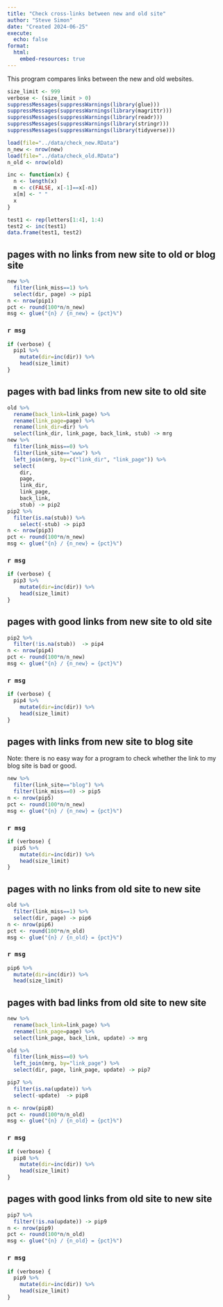 ```yaml
---
title: "Check cross-links between new and old site"
author: "Steve Simon"
date: "Created 2024-06-25"
execute:
  echo: false
format:
  html:
    embed-resources: true
---
```

  
This program compares links between the new and old websites.

```r
size_limit <- 999
verbose <- (size_limit > 0)
suppressMessages(suppressWarnings(library(glue)))
suppressMessages(suppressWarnings(library(magrittr)))
suppressMessages(suppressWarnings(library(readr)))
suppressMessages(suppressWarnings(library(stringr)))
suppressMessages(suppressWarnings(library(tidyverse)))

load(file="../data/check_new.RData")
n_new <- nrow(new)
load(file="../data/check_old.RData")
n_old <- nrow(old)

inc <- function(x) {
  n <- length(x)
  m <- c(FALSE, x[-1]==x[-n])
  x[m] <- " "
  x
}
```

```r
test1 <- rep(letters[1:4], 1:4)
test2 <- inc(test1)
data.frame(test1, test2)
```

## pages with no links from new site to old or blog site

```r
new %>% 
  filter(link_miss==1) %>%
  select(dir, page) -> pip1 
n <- nrow(pip1)
pct <- round(100*n/n_new)
msg <- glue("{n} / {n_new} = {pct}%")
```

### `r msg`

```r
if (verbose) {
  pip1 %>%
    mutate(dir=inc(dir)) %>%
    head(size_limit)
}
```

## pages with bad links from new site to old site

```r
old %>%
  rename(back_link=link_page) %>%
  rename(link_page=page) %>%
  rename(link_dir=dir) %>%
  select(link_dir, link_page, back_link, stub) -> mrg
new %>% 
  filter(link_miss==0) %>%
  filter(link_site=="www") %>%
  left_join(mrg, by=c("link_dir", "link_page")) %>%
  select(
    dir, 
    page, 
    link_dir, 
    link_page, 
    back_link,
    stub) -> pip2
pip2 %>%
  filter(is.na(stub)) %>%
    select(-stub) -> pip3 
n <- nrow(pip3)
pct <- round(100*n/n_new)
msg <- glue("{n} / {n_new} = {pct}%")
```

### `r msg`

```r
if (verbose) {
  pip3 %>%
    mutate(dir=inc(dir)) %>%
    head(size_limit)
}
```


## pages with good links from new site to old site

```r
pip2 %>%
  filter(!is.na(stub))  -> pip4 
n <- nrow(pip4)
pct <- round(100*n/n_new)
msg <- glue("{n} / {n_new} = {pct}%")
```

### `r msg`

```r
if (verbose) {
  pip4 %>%
    mutate(dir=inc(dir)) %>%
    head(size_limit)
}
```

## pages with links from new site to blog site

Note: there is no easy way for a program to check whether the link to my blog site is bad or good.

```r
new %>%
  filter(link_site=="blog") %>%
  filter(link_miss==0) -> pip5 
n <- nrow(pip5)
pct <- round(100*n/n_new)
msg <- glue("{n} / {n_new} = {pct}%")
```

### `r msg`

```r
if (verbose) {
  pip5 %>%
    mutate(dir=inc(dir)) %>%
    head(size_limit)
}
```

## pages with no links from old site to new site

```r
old %>% 
  filter(link_miss==1) %>%
  select(dir, page) -> pip6 
n <- nrow(pip6)
pct <- round(100*n/n_old)
msg <- glue("{n} / {n_old} = {pct}%")
```

### `r msg`

```r
pip6 %>%
  mutate(dir=inc(dir)) %>%
  head(size_limit)
```

## pages with bad links from old site to new site

```r
new %>%
  rename(back_link=link_page) %>%
  rename(link_page=page) %>%
  select(link_page, back_link, update) -> mrg

old %>%
  filter(link_miss==0) %>%
  left_join(mrg, by="link_page") %>%
  select(dir, page, link_page, update) -> pip7

pip7 %>%
  filter(is.na(update)) %>%
  select(-update)  -> pip8

n <- nrow(pip8)
pct <- round(100*n/n_old)
msg <- glue("{n} / {n_old} = {pct}%")
```

### `r msg`

```r
if (verbose) {
  pip8 %>%
    mutate(dir=inc(dir)) %>%
    head(size_limit)
}
```


## pages with good links from old site to new site

```r
pip7 %>%
  filter(!is.na(update)) -> pip9 
n <- nrow(pip9)
pct <- round(100*n/n_old)
msg <- glue("{n} / {n_old} = {pct}%")
```

### `r msg`

```r
if (verbose) {
  pip9 %>%
    mutate(dir=inc(dir)) %>%
    head(size_limit)
}
```

